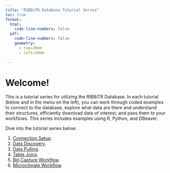 ```yaml
---
title: "RIBBiTR Database Tutorial Series"
toc: true
format:
  html: 
    code-line-numbers: false
  pdf:
    code-line-numbers: false
    geometry: 
      - top=30mm
      - left=30mm
      
---
```


# Welcome!
This is a tutorial series for utilizing the RIBBiTR Database. In each tutorial (below and in the menu on the left), you can work through coded examples to connect to the database, explore what data are there and understand their structures, efficiently download data of interest, and pass them to your workflows. This series includes examples using R, Python, and DBeaver.

Dive into the tutorial series below:

1. [Connection Setup](01_connection_setup.html).
2. [Data Discovery](02_data_discovery.html).
3. [Data Pulling](03_data_pulling.html).
4. [Table Joins](04_table_joins.html).
5. [Bd-Capture Workflow](05_bd_capture_workflow.html).
6. [Microclimate Workflow](06_microclimate_workflow.html).